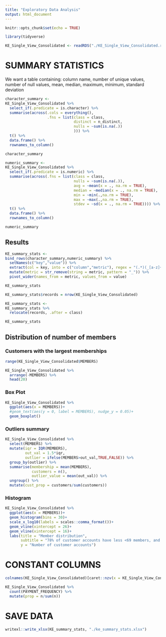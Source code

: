 ```yaml
---
title: "Exploratory Data Analysis"
output: html_document
---
```


```r
knitr::opts_chunk$set(echo = TRUE)
```

```r
library(tidyverse)
```

```r
KE_Single_View_Consolidated <- readRDS("./KE_Single_View_Consolidated.rds")
```


# SUMMARY STATISTICS

We want a table containing: column name, number of unique values, number of null values, mean, median, maximum, minimum, standard deviation

```r
character_summary <- 
KE_Single_View_Consolidated %>% 
  select_if(.predicate = is.character) %>% 
  summarise(across(.cols = everything(), 
                   .fns = list(class = class,
                               distinct = n_distinct, 
                               nulls = ~sum(is.na(.))
                               ))) %>% 
  t() %>% 
  data.frame() %>% 
  rownames_to_column()

character_summary
```
```r
numeric_summary <-
KE_Single_View_Consolidated %>% 
  select_if(.predicate = is.numeric) %>% 
  summarise(across(.fns = list(class = class,
                               nulls = ~sum(is.na(.)),
                               avg = ~mean(x = ., na.rm = TRUE),
                               median = ~median(x = ., na.rm = TRUE),
                               min = ~min(.,na.rm = TRUE),
                               max = ~max(.,na.rm = TRUE),
                               stdev = ~sd(x = ., na.rm = TRUE)))) %>% 
  t() %>% 
  data.frame() %>% 
  rownames_to_column()

numeric_summary
```

## Results

```r
KE_summary_stats <-
bind_rows(character_summary,numeric_summary) %>% 
  setNames(c("key","value")) %>% 
  extract(col = key, into = c("column","metric"), regex = "(.*)(_[a-z]+)", remove = TRUE) %>% 
  mutate(metric = str_remove(string = metric, pattern = "_")) %>%
  pivot_wider(names_from = metric, values_from = value)

KE_summary_stats
```

```r
KE_summary_stats$records = nrow(KE_Single_View_Consolidated)

KE_summary_stats <-
KE_summary_stats %>% 
  relocate(records, .after = class)

KE_summary_stats
```

## Distribution of number of members

### Customers with the largest memberships

```r
range(KE_Single_View_Consolidated$MEMBERS)

KE_Single_View_Consolidated %>% 
  arrange(-MEMBERS) %>% 
  head(20)
```
### Box Plot

```r
KE_Single_View_Consolidated %>% 
  ggplot(aes(x = MEMBERS))+
  #geom_text(aes(y = 0, label = MEMBERS), nudge_y = 0.05)+
  geom_boxplot()
```
### Outliers summary

```r
KE_Single_View_Consolidated %>% 
  select(MEMBERS) %>% 
  mutate(iqr = IQR(MEMBERS),
         out_val = 1.5*iqr,
         outlier = ifelse(MEMBERS>out_val,TRUE,FALSE)) %>% 
  group_by(outlier) %>% 
  summarise(membership = mean(MEMBERS),
            customers = n(),
            outlier_value = mean(out_val)) %>% 
  ungroup() %>% 
  mutate(cust_prop = customers/sum(customers))
```


### Histogram

```r
KE_Single_View_Consolidated %>% 
  ggplot(aes(x = MEMBERS))+
  geom_histogram(bins = 30)+
  scale_x_log10(labels = scales::comma_format())+
  geom_vline(xintercept = 26)+
  geom_vline(xintercept = 16)+
  labs(title = "Member distribution",
       subtitle = "78% of customer accounts have less <69 members, and an average of 28 members",
       y = "Number of customer accounts")
```
# CONSTANT COLUMNS

```r
colnames(KE_Single_View_Consolidated)[caret::nzv(x = KE_Single_View_Consolidated)]
```
```r
KE_Single_View_Consolidated %>% 
  count(PAYMENT_FREQUENCY) %>% 
  mutate(prop = n/sum(n))
```


# SAVE DATA

```r
writexl::write_xlsx(KE_summary_stats, "./ke_summary_stats.xlsx")
```



